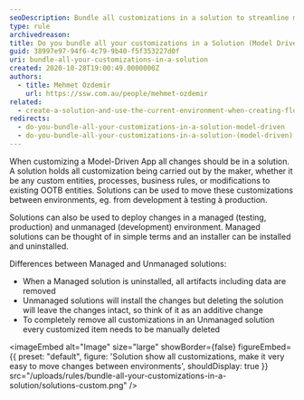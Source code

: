 ```yaml
---
seoDescription: Bundle all customizations in a solution to streamline model-driven app development and deployment, ensuring easy transfer between environments.
type: rule
archivedreason:
title: Do you bundle all your customizations in a Solution (Model Driven)?
guid: 38997e97-94f6-4c79-9b40-f5f353227d0f
uri: bundle-all-your-customizations-in-a-solution
created: 2020-10-28T19:00:49.0000000Z
authors:
  - title: Mehmet Ozdemir
    url: https://ssw.com.au/people/mehmet-ozdemir
related:
  - create-a-solution-and-use-the-current-environment-when-creating-flow-for-dynamics
redirects:
  - do-you-bundle-all-your-customizations-in-a-solution-model-driven
  - do-you-bundle-all-your-customizations-in-a-solution-(model-driven)
---
```


When customizing a Model-Driven App all changes should be in a solution. A solution holds all customization being carried out by the maker, whether it be any custom entities, processes, business rules, or modifications to existing OOTB entities.
Solutions can be used to move these customizations between environments, eg. from development à testing à production.

Solutions can also be used to deploy changes in a managed (testing, production) and unmanaged (development) environment. Managed solutions can be thought of in simple terms and an installer can be installed and uninstalled.

Differences between Managed and Unmanaged solutions:

* When a Managed solution is uninstalled, all artifacts including data are removed
* Unmanaged solutions will install the changes but deleting the solution will leave the changes intact, so think of it as an additive change
* To completely remove all customizations in an Unmanaged solution every customized item needs to be manually deleted


<imageEmbed
  alt="Image"
  size="large"
  showBorder={false}
  figureEmbed={{
    preset: "default",
    figure: 'Solution show all customizations, make it very easy to move changes between environments',
    shouldDisplay: true
  }}
  src="/uploads/rules/bundle-all-your-customizations-in-a-solution/solutions-custom.png"
/>